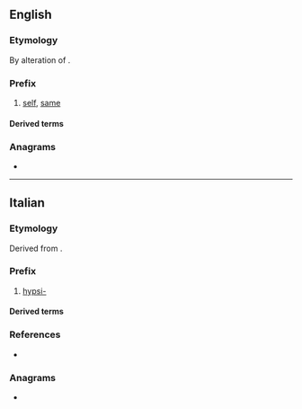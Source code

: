 {{also|ipsi}}
==English==

===Etymology===
By alteration of {{uder|en|la|ipse||self}}.

===Prefix===
{{en-prefix}}

# [[self]], [[same]]

====Derived terms====
{{prefixsee|en}}

===Anagrams===
* {{anagrams|en|a=iips|Isip|PIIS}}

----

==Italian==

===Etymology===
Derived from {{der|it|grc|ὕψι||on high}}.

===Prefix===
{{head|it|prefix}}

# [[hypsi-]]

====Derived terms====
{{prefixsee|it|ipsi-}}

===References===
* {{R:it:Trec|ipsi|ipsi-}}

===Anagrams===
* {{anagrams|it|a=iips|spii}}